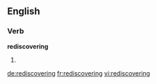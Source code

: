 ==English==

===Verb===
'''rediscovering'''
# {{present participle of|rediscover}}

[[de:rediscovering]]
[[fr:rediscovering]]
[[vi:rediscovering]]